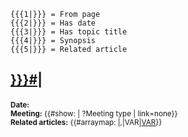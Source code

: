 <noinclude>
<pre>
{{{1|}}} = From page
{{{2|}}} = Has date
{{{3|}}} = Has topic title
{{{4|}}} = Synopsis
{{{5|}}} = Related article
</pre>
</noinclude><includeonly>
<h2>[[{{{1|}}}#{{{3|}}}|{{{3|}}}]]</h2>
{{{4|}}}

<small>'''Date:''' {{{2|}}}<br />
'''Meeting:''' {{#show: {{{1|}}} | ?Meeting type | link=none}}<br />
'''Related articles:''' {{#arraymap: {{{5|}}}|,|VAR|[[VAR]]}}</small>
</includeonly>